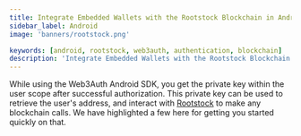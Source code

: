 ```yaml
---
title: Integrate Embedded Wallets with the Rootstock Blockchain in Android
sidebar_label: Android
image: 'banners/rootstock.png'

keywords: [android, rootstock, web3auth, authentication, blockchain]
description: 'Integrate Embedded Wallets with the Rootstock Blockchain in Android | Embedded Wallets'
---
```



<SEO
  title="Integrate Embedded Wallets with the Rootstock Blockchain in Android"
  description="Integrate Embedded Wallets with the Rootstock Blockchain in Android | Embedded Wallets"
  image="https://web3auth.io/docs/banners/rootstock.png"
  slug="/embedded-wallets/connect-blockchain/evm/rootstock/android"
/>

While using the Web3Auth Android SDK, you get the private key within the user scope after successful authorization. This private key can be used to retrieve the user's address, and interact with [Rootstock](https://rootstock.io/) to make any blockchain calls. We have highlighted a few here for getting you started quickly on that.

<EVMInteraction />
